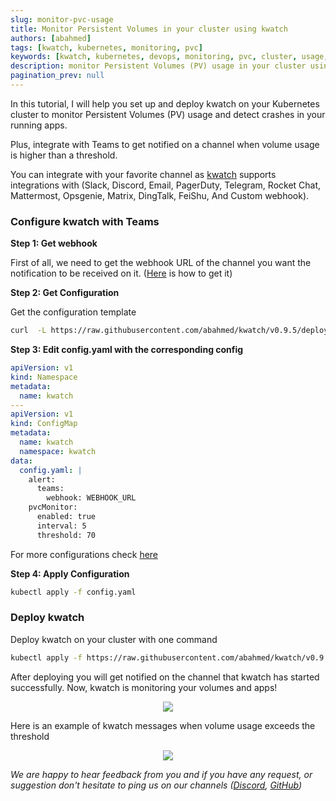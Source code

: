 ```yaml
---
slug: monitor-pvc-usage
title: Monitor Persistent Volumes in your cluster using kwatch
authors: [abahmed]
tags: [kwatch, kubernetes, monitoring, pvc]
keywords: [kwatch, kubernetes, devops, monitoring, pvc, cluster, usage, persistent, volume]
description: monitor Persistent Volumes (PV) usage in your cluster using kwatch
pagination_prev: null
---
```


In this tutorial, I will help you set up and deploy kwatch on your Kubernetes
cluster to monitor Persistent Volumes (PV) usage and detect crashes in your running apps.

Plus, integrate with Teams to get notified on a channel when volume usage is higher than a threshold.

You can integrate with your favorite channel as
[kwatch](https://github.com/abahmed/kwatch) supports integrations with (Slack,
Discord, Email, PagerDuty, Telegram, Rocket Chat, Mattermost, Opsgenie, Matrix,
DingTalk, FeiShu, And Custom webhook).

<!--truncate-->

### Configure kwatch with Teams

**Step 1: Get webhook**

First of all, we need to get the webhook URL of the channel you want the notification to be received on it.
([Here](https://learn.microsoft.com/en-us/microsoftteams/platform/webhooks-and-connectors/how-to/add-incoming-webhook?tabs=dotnet#create-incoming-webhooks-1)
is how to get it)

**Step 2: Get Configuration**

Get the configuration template

```bash
curl  -L https://raw.githubusercontent.com/abahmed/kwatch/v0.9.5/deploy/config.yaml -o config.yaml
```

**Step 3: Edit config.yaml with the corresponding config**

```yaml
apiVersion: v1
kind: Namespace
metadata:
  name: kwatch
---
apiVersion: v1
kind: ConfigMap
metadata:
  name: kwatch
  namespace: kwatch
data:
  config.yaml: |
    alert:
      teams:
        webhook: WEBHOOK_URL
    pvcMonitor:
      enabled: true
      interval: 5
      threshold: 70
```

For more configurations check [here](https://kwatch.dev/docs/pvc-monitor-configuration)

**Step 4: Apply Configuration**

```bash
kubectl apply -f config.yaml
```

### Deploy kwatch

Deploy kwatch on your cluster with one command

```bash
kubectl apply -f https://raw.githubusercontent.com/abahmed/kwatch/v0.9.5/deploy/deploy.yaml
```

After deploying you will get notified on the channel that kwatch has started
successfully. Now, kwatch is monitoring your volumes and apps!

<p align="center">
    <img src="./../../img/blog/kwatch-pvc/1.png" />
</p>

Here is an example of kwatch messages when volume usage exceeds the threshold

<p align="center">
    <img src="./../../img/blog/kwatch-pvc/2.png" />
</p>

*We are happy to hear feedback from you and if you have any request, or suggestion don't hesitate to ping us on our channels ([Discord](https://discord.gg/kzJszdKmJ7), [GitHub](https://github.com/abahmed/kwatch))*